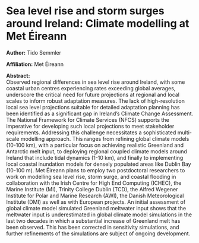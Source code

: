 # Sea level rise and storm surges around Ireland: Climate modelling at Met Éireann

**Author:** Tido Semmler

**Affiliation:** Met Éireann


**Abstract:**  
Observed regional differences in sea level rise around Ireland, with some coastal urban centres experiencing rates exceeding global averages, underscore the critical need for future projections at regional and local scales to inform robust adaptation measures. The lack of high-resolution local sea level projections suitable for detailed adaptation planning has been identified as a significant gap in Ireland’s Climate Change Assessment. The National Framework for Climate Services (NFCS) supports the imperative for developing such local projections to meet stakeholder requirements.
Addressing this challenge necessitates a sophisticated multi-scale modelling approach. This ranges from refining global climate models (10-100 km), with a particular focus on achieving realistic Greenland and Antarctic melt input, to deploying regional coupled climate models around Ireland that include tidal dynamics (1-10 km), and finally to implementing local coastal inundation models for densely populated areas like Dublin Bay (10-100 m).
Met Éireann plans to employ two postdoctoral researchers to work on modelling sea level rise, storm surge, and coastal flooding in collaboration with the Irish Centre for High End Computing (ICHEC), the Marine Institute (MI), Trinity College Dublin (TCD), the Alfred Wegener Institute for Polar and Marine Research (AWI), the Danish Meteorological Institute (DMI) as well as with European projects.
An initial assessment of global climate model simulated Greenland meltwater input shows that the meltwater input is underestimated in global climate model simulations in the last two decades in which a substantial increase of Greenland melt has been observed. This has been corrected in sensitivity simulations, and further refinements of the simulations are subject of ongoing development.
